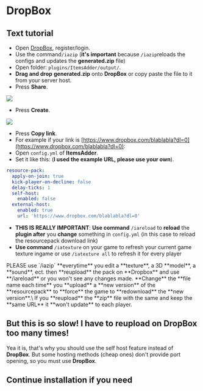 # DropBox

## Text tutorial

* Open [DropBox](https://dropbox.com/), register/login.
* Use the command`/iazip` (**it's important** because `/iazip`reloads the configs and updates the **generated.zip** file)
* Open folder: `plugins/ItemsAdder/output/`.
* **Drag and drop** **generated.zip** onto **DropBox** or copy paste the file to it from your server host.
* Press **Share**.

![](</assets/images/immagine (99).png>)

* Press **Create**.

![](</assets/images/immagine (41).png>)

* Press **Copy link**.
* For example if your link is [https://www.dropbox.com/blablabla?dl=0](https://www.dropbox.com/blablabla?dl=0):
* Open `config.yml` of **ItemsAdder**.
* Set it like this: (**I used the example URL, please use your own**).

```yaml
resource-pack:
  apply-on-join: true
  kick-player-on-decline: false
  delay-ticks: 1
  self-host:
    enabled: false
  external-host:
    enabled: true
    url: 'https://www.dropbox.com/blablabla?dl=0'
```

* **THIS IS REALLY IMPORTANT**: **Use command** `/iareload` to **reload** the **plugin after** you **change** something in `config.yml` (in this case to reload the resourcepack download link)
* **Use command** `/iatexture` on your game to refresh your current game texture ingame or use `/iatexture all` to refresh it for every player


<Warning>
PLEASE use `/iazip` **everytime** you edit a **texture**, a 3D **model**, a **sound**, ect. then **reupload** the pack on **Dropbox** and use **/iareload** or you won't see any changes made.
</Warning>



<Warning>
**Change** the **file name each time** you **upload** a **new version** of the **resourcepack** to **force** the game to **redownload** the **new version**.\
If you **reupload** the **zip** file with the same and keep the **same URL** it **won't update** to each player.
</Warning>


## But this is so slow! I have to reupload on DropBox too many times!

Yea it is, that's why you should use the self host feature instead of **DropBox**. But some hosting methods (cheap ones) don't provide port opening, so you must use **DropBox**.


<Card title="Resourcepack Self Hosting" icon="text" href="/resourcepack-self-hosting"></Card>


## Continue installation if you need


<Card title="First Install" icon="text" href="/first-install"></Card>